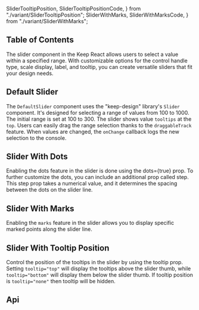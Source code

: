   SliderTooltipPosition,
  SliderTooltipPositionCode,
} from "./variant/SliderTooltipPosition";
  SliderWithMarks,
  SliderWithMarksCode,
} from "./variant/SliderWithMarks";


## Table of Contents

The slider component in the Keep React allows users to select a value within a specified range. With customizable options for the control handle type, scale display, label, and tooltip, you can create versatile sliders that fit your design needs.

## Default Slider

The `DefaultSlider` component uses the "keep-design" library's `Slider` component. It's designed for selecting a range of values from 100 to 1000. The initial range is set at 100 to 300. The slider shows value `tooltips` at the `top`. Users can easily drag the range selection thanks to the `draggableTrack` feature. When values are changed, the `onChange` callback logs the new selection to the console.

<CodePreview github="Slider" code={DefaultSliderCode}>
  <DefaultSlider />
</CodePreview>

## Slider With Dots

Enabling the dots feature in the slider is done using the dots={true} prop. To further customize the dots, you can include an additional prop called step. This step prop takes a numerical value, and it determines the spacing between the dots on the slider line.

<CodePreview github="Slider" code={SliderWithDotsCode}>
  <SliderWithDots />
</CodePreview>

## Slider With Marks

Enabling the `marks` feature in the slider allows you to display specific marked points along the slider line.

<CodePreview github="Slider" code={SliderWithMarksCode}>
  <SliderWithMarks />
</CodePreview>

## Slider With Tooltip Position

Control the position of the tooltips in the slider by using the tooltip prop. Setting `tooltip="top"` will display the tooltips above the slider thumb, while `tooltip="bottom"` will display them below the slider thumb. If tooltip position is `tooltip="none"` then tooltip will be hidden.

<CodePreview github="Slider" code={SliderTooltipPositionCode}>
  <SliderTooltipPosition />
</CodePreview>

## Api

<ComponentApi data={sliderAPIData} />
